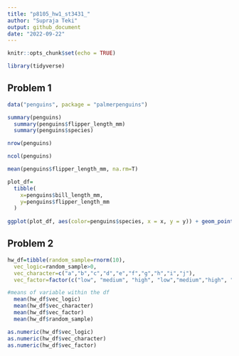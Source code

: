 ```yaml
---
title: "p8105_hw1_st3431_"
author: "Supraja Teki"
output: github_document
date: "2022-09-22"
---
```


```r
knitr::opts_chunk$set(echo = TRUE)
```

```r
library(tidyverse)
```

## Problem 1

```r
data("penguins", package = "palmerpenguins")

summary(penguins)
  summary(penguins$flipper_length_mm)
  summary(penguins$species)

nrow(penguins)

ncol(penguins)

mean(penguins$flipper_length_mm, na.rm=T)

```

```r
plot_df=
  tibble(
    x=penguins$bill_length_mm,
    y=penguins$flipper_length_mm
  )
  
ggplot(plot_df, aes(color=penguins$species, x = x, y = y)) + geom_point()
```

## Problem 2

```r
hw_df=tibble(random_sample=rnorm(10), 
  vec_logic=random_sample>0, 
  vec_character=c("a","b","c","d","e","f","g","h","i","j"), 
  vec_factor=factor(c("low", "medium", "high", "low","medium","high", "low","medium","high","low")) )

#means of variable within the df
  mean(hw_df$vec_logic)
  mean(hw_df$vec_character)
  mean(hw_df$vec_factor)
  mean(hw_df$random_sample)
```

```r
as.numeric(hw_df$vec_logic)
as.numeric(hw_df$vec_character)
as.numeric(hw_df$vec_factor)
```


